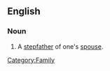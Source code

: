 ==English==

===Noun===
{{en-noun|sg=[[stepfather]]-in-[[law]]|stepfathers-in-law}}

# A [[stepfather]] of one's [[spouse]].

[[Category:Family]]